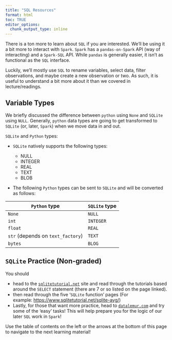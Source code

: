 ```yaml
---
title: "SQL Resources"
format: html
toc: TRUE
editor_options: 
  chunk_output_type: inline
---
```



There is a ton more to learn about `SQL` if you are interested. We'll be using it a bit more to interact with `Spark`. `Spark` has a `pandas-on-Spark` API (way of interacting) and a `Spark-SQL` API. While `pandas` is generally easier, it isn't as functional as the `SQL` interface. 

Luckily, we'll mostly use `SQL` to rename variables, select data, filter observations, and maybe create a new observation or two.  As such, it is useful to understand a bit more about it than we covered in lecture/readings. 


## Variable Types

We briefly discussed the difference between `python` using `None` and `SQLite` using `NULL`. Generally, `python` data types are going to get transformed to `SQLite` (or, later, `Spark`) when we move data in and out. 

`SQLite` and `Python` types:

- `SQLite` natively supports the following types: 

    - NULL
    - INTEGER
    - REAL
    - TEXT
    - BLOB

- The following `Python` types can be sent to `SQLite` and will be converted as follows:

|`Python` type | `SQLite` type |
|--------|------------------------|
| `None` | `NULL`   |
| `int`  | `INTEGER`|
| `float`  | `REAL`|
| `str` (depends on `text_factory`)  | `TEXT`|
| `bytes`  | `BLOG`|


## `SQLite` Practice (Non-graded)

You should 

- head to the [`sqlitetutorial.net`](https://www.sqlitetutorial.net/sqlite-select/) site and read through the tutorials based around the `SELECT` statement (there are 7 or so listed on the page linked).
- then read through the five '`SQLite` function' pages (For example: <https://www.sqlitetutorial.net/sqlite-avg/>)
- Lastly, for those that want more practice, head to [`datalemur.com`](https://datalemur.com/) and try some of the 'easy' tasks! This will help prepare you for the logic of our later `SQL` work in `Spark`!

Use the table of contents on the left or the arrows at the bottom of this page to navigate to the next learning material!